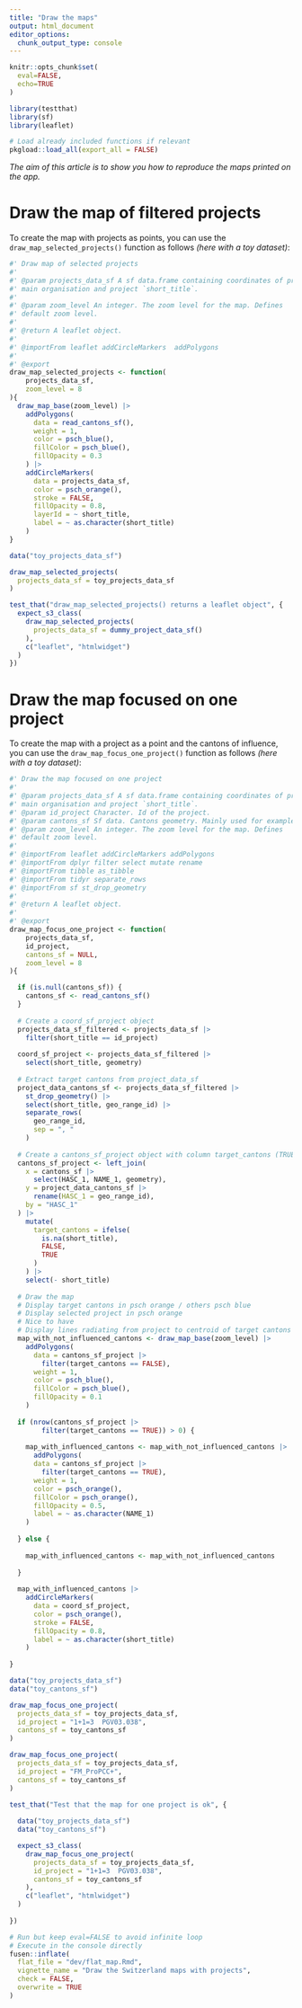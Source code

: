 ```yaml
---
title: "Draw the maps"
output: html_document
editor_options: 
  chunk_output_type: console
---
```


```r
knitr::opts_chunk$set(
  eval=FALSE,
  echo=TRUE
)
```

```r
library(testthat)
library(sf)
library(leaflet)
```

```r
# Load already included functions if relevant
pkgload::load_all(export_all = FALSE)
```

*The aim of this article is to show you how to reproduce the maps printed on the app.*

# Draw the map of filtered projects

To create the map with projects as points, you can use the `draw_map_selected_projects()` function as follows *(here with a toy dataset)*:

```r
#' Draw map of selected projects
#' 
#' @param projects_data_sf A sf data.frame containing coordinates of project 
#' main organisation and project `short_title`.
#' 
#' @param zoom_level An integer. The zoom level for the map. Defines
#' default zoom level.
#' 
#' @return A leaflet object.
#' 
#' @importFrom leaflet addCircleMarkers  addPolygons
#' 
#' @export
draw_map_selected_projects <- function(
    projects_data_sf,
    zoom_level = 8
){
  draw_map_base(zoom_level) |> 
    addPolygons(
      data = read_cantons_sf(),
      weight = 1,
      color = psch_blue(),
      fillColor = psch_blue(),
      fillOpacity = 0.3
    ) |>
    addCircleMarkers(
      data = projects_data_sf,
      color = psch_orange(),
      stroke = FALSE,
      fillOpacity = 0.8,
      layerId = ~ short_title,
      label = ~ as.character(short_title)
    )
}
```
  
```r
data("toy_projects_data_sf")

draw_map_selected_projects(
  projects_data_sf = toy_projects_data_sf
)
```
  
```r
test_that("draw_map_selected_projects() returns a leaflet object", {
  expect_s3_class(
    draw_map_selected_projects(
      projects_data_sf = dummy_project_data_sf()
    ),
    c("leaflet", "htmlwidget")
  )
})
```
  
# Draw the map focused on one project

To create the map with a project as a point and the cantons of influence, you can use the `draw_map_focus_one_project()` function as follows *(here with a toy dataset)*:

```r
#' Draw the map focused on one project
#' 
#' @param projects_data_sf A sf data.frame containing coordinates of project 
#' main organisation and project `short_title`.
#' @param id_project Character. Id of the project.
#' @param cantons_sf Sf data. Cantons geometry. Mainly used for examples and unit testing purpose.
#' @param zoom_level An integer. The zoom level for the map. Defines
#' default zoom level.
#' 
#' @importFrom leaflet addCircleMarkers addPolygons
#' @importFrom dplyr filter select mutate rename
#' @importFrom tibble as_tibble
#' @importFrom tidyr separate_rows
#' @importFrom sf st_drop_geometry
#' 
#' @return A leaflet object.
#' 
#' @export
draw_map_focus_one_project <- function(
    projects_data_sf,
    id_project,
    cantons_sf = NULL,
    zoom_level = 8
){

  if (is.null(cantons_sf)) {
    cantons_sf <- read_cantons_sf()
  }
  
  # Create a coord_sf_project object
  projects_data_sf_filtered <- projects_data_sf |> 
    filter(short_title == id_project) 
  
  coord_sf_project <- projects_data_sf_filtered |> 
    select(short_title, geometry)
  
  # Extract target cantons from project_data_sf
  project_data_cantons_sf <- projects_data_sf_filtered |> 
    st_drop_geometry() |> 
    select(short_title, geo_range_id) |> 
    separate_rows(
      geo_range_id, 
      sep = ", "
    )
  
  # Create a cantons_sf_project object with column target_cantons (TRUE/FALSE)
  cantons_sf_project <- left_join(
    x = cantons_sf |> 
      select(HASC_1, NAME_1, geometry),
    y = project_data_cantons_sf |> 
      rename(HASC_1 = geo_range_id), 
    by = "HASC_1"
  ) |> 
    mutate(
      target_cantons = ifelse(
        is.na(short_title),
        FALSE, 
        TRUE
      )
    ) |> 
    select(- short_title)
  
  # Draw the map
  # Display target cantons in psch orange / others psch blue
  # Display selected project in psch orange
  # Nice to have
  # Display lines radiating from project to centroid of target cantons
  map_with_not_influenced_cantons <- draw_map_base(zoom_level) |> 
    addPolygons(
      data = cantons_sf_project |> 
        filter(target_cantons == FALSE),
      weight = 1,
      color = psch_blue(),
      fillColor = psch_blue(),
      fillOpacity = 0.1
    ) 
  
  if (nrow(cantons_sf_project |> 
        filter(target_cantons == TRUE)) > 0) {
    
    map_with_influenced_cantons <- map_with_not_influenced_cantons |> 
      addPolygons(
      data = cantons_sf_project |> 
        filter(target_cantons == TRUE),
      weight = 1,
      color = psch_orange(),
      fillColor = psch_orange(),
      fillOpacity = 0.5,
      label = ~ as.character(NAME_1)
    ) 
    
  } else {
    
    map_with_influenced_cantons <- map_with_not_influenced_cantons
    
  }
    
  map_with_influenced_cantons |>
    addCircleMarkers(
      data = coord_sf_project,
      color = psch_orange(),
      stroke = FALSE,
      fillOpacity = 0.8,
      label = ~ as.character(short_title)
    )
  
}
```
  
```r
data("toy_projects_data_sf")
data("toy_cantons_sf")

draw_map_focus_one_project(
  projects_data_sf = toy_projects_data_sf,
  id_project = "1+1=3  PGV03.038", 
  cantons_sf = toy_cantons_sf
)

draw_map_focus_one_project(
  projects_data_sf = toy_projects_data_sf,
  id_project = "FM_ProPCC+", 
  cantons_sf = toy_cantons_sf
)
```
  
```r
test_that("Test that the map for one project is ok", {
  
  data("toy_projects_data_sf")
  data("toy_cantons_sf")

  expect_s3_class(
    draw_map_focus_one_project(
      projects_data_sf = toy_projects_data_sf,
      id_project = "1+1=3  PGV03.038", 
      cantons_sf = toy_cantons_sf
    ),
    c("leaflet", "htmlwidget")
  )
  
})
```
  
```r
# Run but keep eval=FALSE to avoid infinite loop
# Execute in the console directly
fusen::inflate(
  flat_file = "dev/flat_map.Rmd", 
  vignette_name = "Draw the Switzerland maps with projects",
  check = FALSE,
  overwrite = TRUE
)
```
